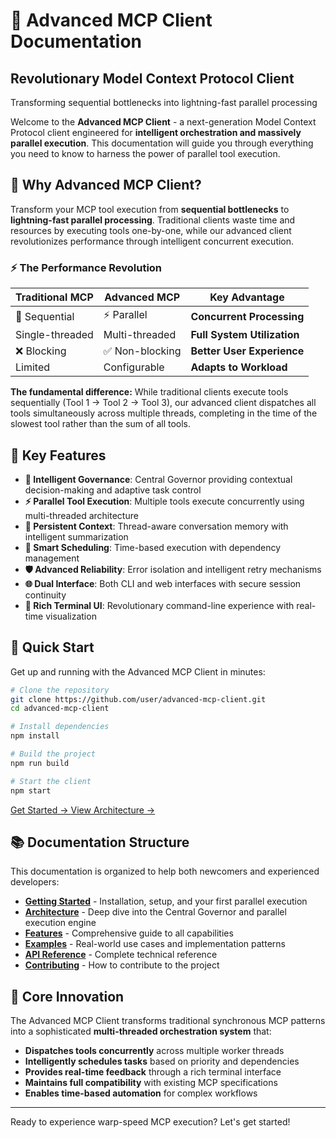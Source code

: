 
# 🚀 Advanced MCP Client Documentation

<div className="bg-gradient-to-r from-blue-500 to-purple-600 text-white p-6 rounded-lg my-8">
  <h2 className="text-2xl font-bold mb-2">Revolutionary Model Context Protocol Client</h2>
  <p className="text-lg">Transforming sequential bottlenecks into lightning-fast parallel processing</p>
</div>

Welcome to the **Advanced MCP Client** - a next-generation Model Context Protocol client engineered for **intelligent orchestration and massively parallel execution**. This documentation will guide you through everything you need to know to harness the power of parallel tool execution.

## 🌟 Why Advanced MCP Client?

Transform your MCP tool execution from **sequential bottlenecks** to **lightning-fast parallel processing**. Traditional clients waste time and resources by executing tools one-by-one, while our advanced client revolutionizes performance through intelligent concurrent execution.

### ⚡ The Performance Revolution

| Traditional MCP | Advanced MCP | Key Advantage |
|---|---|---|
| 🐌 Sequential | ⚡ Parallel | **Concurrent Processing** |
| Single-threaded | Multi-threaded | **Full System Utilization** |
| ❌ Blocking | ✅ Non-blocking | **Better User Experience** |
| Limited | Configurable | **Adapts to Workload** |

**The fundamental difference:** While traditional clients execute tools sequentially (Tool 1 → Tool 2 → Tool 3), our advanced client dispatches all tools simultaneously across multiple threads, completing in the time of the slowest tool rather than the sum of all tools.

## 🎯 Key Features

- **🧠 Intelligent Governance**: Central Governor providing contextual decision-making and adaptive task control
- **⚡ Parallel Tool Execution**: Multiple tools execute concurrently using multi-threaded architecture
- **💾 Persistent Context**: Thread-aware conversation memory with intelligent summarization
- **🎯 Smart Scheduling**: Time-based execution with dependency management
- **🛡️ Advanced Reliability**: Error isolation and intelligent retry mechanisms
- **🌐 Dual Interface**: Both CLI and web interfaces with secure session continuity
- **🎨 Rich Terminal UI**: Revolutionary command-line experience with real-time visualization

## 🚀 Quick Start

Get up and running with the Advanced MCP Client in minutes:

```bash
# Clone the repository
git clone https://github.com/user/advanced-mcp-client.git
cd advanced-mcp-client

# Install dependencies
npm install

# Build the project
npm run build

# Start the client
npm start
```

<div className="mt-8 flex gap-4">
  <a href="/getting-started" className="inline-flex items-center justify-center rounded-md bg-blue-600 px-6 py-3 text-sm font-medium text-white shadow transition-colors hover:bg-blue-700 focus-visible:outline-none focus-visible:ring-1 focus-visible:ring-blue-950">
    Get Started →
  </a>
  <a href="/architecture" className="inline-flex items-center justify-center rounded-md border border-gray-200 bg-white px-6 py-3 text-sm font-medium text-gray-900 shadow-sm transition-colors hover:bg-gray-50 focus-visible:outline-none focus-visible:ring-1 focus-visible:ring-gray-950">
    View Architecture →
  </a>
</div>

## 📚 Documentation Structure

This documentation is organized to help both newcomers and experienced developers:

- **[Getting Started](/getting-started)** - Installation, setup, and your first parallel execution
- **[Architecture](/architecture)** - Deep dive into the Central Governor and parallel execution engine
- **[Features](/features)** - Comprehensive guide to all capabilities
- **[Examples](/examples)** - Real-world use cases and implementation patterns
- **[API Reference](/api-reference)** - Complete technical reference
- **[Contributing](/contributing)** - How to contribute to the project

## 🎯 Core Innovation

The Advanced MCP Client transforms traditional synchronous MCP patterns into a sophisticated **multi-threaded orchestration system** that:

- **Dispatches tools concurrently** across multiple worker threads
- **Intelligently schedules tasks** based on priority and dependencies  
- **Provides real-time feedback** through a rich terminal interface
- **Maintains full compatibility** with existing MCP specifications
- **Enables time-based automation** for complex workflows

---

<div className="text-center text-gray-600 dark:text-gray-400 mt-12">
  Ready to experience warp-speed MCP execution? Let's get started!
</div>
